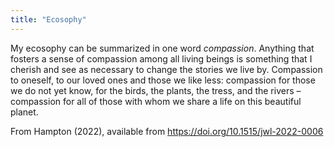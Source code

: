 ```yaml
---
title: "Ecosophy"
---
```


::: {.callout-warning title="My ecosophy" icon=false}
My ecosophy can be summarized in one word *compassion*. Anything that fosters a sense of compassion among all living beings is something that I cherish and see as necessary to change the stories we live by. Compassion to oneself, to our loved ones and those we like less: compassion for those we do not yet know, for the birds, the plants, the tress, and the rivers – compassion for all of those with whom we share a life on this beautiful planet. 

From Hampton (2022), available from <https://doi.org/10.1515/jwl-2022-0006>
:::
